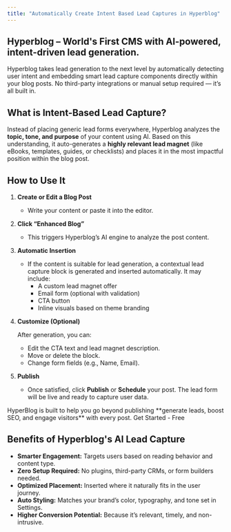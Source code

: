 ```yaml
---
title: "Automatically Create Intent Based Lead Captures in Hyperblog"
---
```


## Hyperblog – World's First CMS with AI-powered, intent-driven lead generation.

Hyperblog takes lead generation to the next level by automatically detecting user intent and embedding smart lead capture components directly within your blog posts. No third-party integrations or manual setup required — it’s all built in.

## What is Intent-Based Lead Capture?

Instead of placing generic lead forms everywhere, Hyperblog analyzes the **topic, tone, and purpose** of your content using AI. Based on this understanding, it auto-generates a **highly relevant lead magnet** (like eBooks, templates, guides, or checklists) and places it in the most impactful position within the blog post.

## How to Use It

1. **Create or Edit a Blog Post**
   - Write your content or paste it into the editor.
2. **Click “Enhanced Blog”**
   - This triggers Hyperblog’s AI engine to analyze the post content.
3. **Automatic Insertion**
   - If the content is suitable for lead generation, a contextual lead capture block is generated and inserted automatically. It may include:
     - A custom lead magnet offer
     - Email form (optional with validation)
     - CTA button
     - Inline visuals based on theme branding
4. **Customize (Optional)**

   After generation, you can:
   - Edit the CTA text and lead magnet description.
   - Move or delete the block.
   - Change form fields (e.g., Name, Email).
5. **Publish**
   - Once satisfied, click **Publish** or **Schedule** your post. The lead form will be live and ready to capture user data.

<Card title="🚀 Ready to Get More Out of Your Blog?" iconType="solid" color="#df7d13" href="https://hyperblog.io/">
  HyperBlog is built to help you go beyond publishing **generate leads, boost SEO, and engage visitors** with every post.

  <Frame>
    Get Started - Free
  </Frame>
</Card>

## Benefits of Hyperblog's AI Lead Capture

- **Smarter Engagement:** Targets users based on reading behavior and content type.
- **Zero Setup Required:** No plugins, third-party CRMs, or form builders needed.
- **Optimized Placement:** Inserted where it naturally fits in the user journey.
- **Auto Styling:** Matches your brand’s color, typography, and tone set in Settings.
- **Higher Conversion Potential:** Because it’s relevant, timely, and non-intrusive.